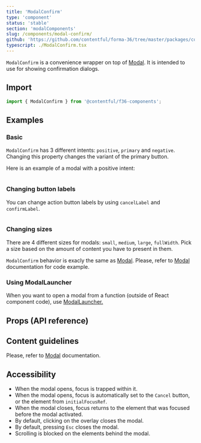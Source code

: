 ```yaml
---
title: 'ModalConfirm'
type: 'component'
status: 'stable'
section: 'modalComponents'
slug: /components/modal-confirm/
github: 'https://github.com/contentful/forma-36/tree/master/packages/components/modal/src'
typescript: ./ModalConfirm.tsx
---
```


`ModalConfirm` is a convenience wrapper on top of [Modal]. It is intended to use for showing confirmation dialogs.

## Import

```js static=true
import { ModalConfirm } from '@contentful/f36-components';
```

## Examples

### Basic

`ModalConfirm` has 3 different intents: `positive`, `primary` and `negative`. Changing this property changes the variant of the primary button.

Here is an example of a modal with a positive intent:

```jsx file=../../examples/ModalConfirmBasicExample.tsx

```

### Changing button labels

You can change action button labels by using `cancelLabel` and `confirmLabel`.

```jsx file=../../examples/ModalConfirmPromptExample.tsx

```

### Changing sizes

There are 4 different sizes for modals: `small`, `medium`, `large`, `fullWidth`. Pick a size based on the amount of content you have to present in them.

`ModalConfirm` behavior is exacly the same as [Modal]. Please, refer to [Modal] documentation for code example.

### Using ModalLauncher

When you want to open a modal from a function (outside of React component code), use [ModalLauncher.](../components/modal-launcher)

## Props (API reference)

<Props
  of="ModalConfirm"
  storybookPath="/story/components-modal-modalconfirm--basic"
/>

## Content guidelines

Please, refer to [Modal] documentation.

## Accessibility

- When the modal opens, focus is trapped within it.
- When the modal opens, focus is automatically set to the `Cancel` button, or the element from `initialFocusRef`.
- When the modal closes, focus returns to the element that was focused before the modal activated.
- By default, clicking on the overlay closes the modal.
- By default, pressing `Esc` closes the modal.
- Scrolling is blocked on the elements behind the modal.

[modal]: ../components/modal
